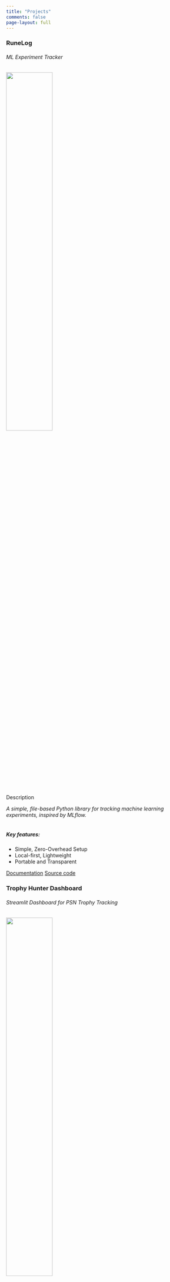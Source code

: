 ---
title: "Projects"
comments: false
page-layout: full
---

::: {.grid}

::: {.g-col-12 .g-col-md-6}

<div class="card mb-3">
<div class="card-body">
<h3 class="card-title">RuneLog</h3>
<h6 class="card-subtitle text-muted">ML Experiment Tracker</h6>
</div>
![](assets/images/placeholder-thumb.png){width=50% .mx-auto .d-block}
<div class="card-body">
<p class="card-text">Description</p>
_A simple, file-based Python library for tracking machine learning experiments, inspired by MLflow._
<!-- <img src="" alt="" style="max-width: 100%;"> -->
<br><br>
<h5>Key features:</h5>
</div>
<ul class="list-group list-group-flush">
<li class="list-group-item">Simple, Zero-Overhead Setup</li>
<li class="list-group-item">Local-first, Lightweight</li>
<li class="list-group-item">Portable and Transparent</li>
</ul>
<div class="card-body">
<a href="https://github.com/gonz4lex/runelog/blob/develop/docs/quickstart.md" class="card-link">Documentation</a>
<a href="https://github.com/gonz4lex/runelog" class="card-link">Source code</a>
</div>
</div>

:::

::: {.g-col-12 .g-col-md-6}

<div class="card mb-3">
<div class="card-body">
<h3 class="card-title">Trophy Hunter Dashboard</h3>
<h6 class="card-subtitle text-muted">Streamlit Dashboard for PSN Trophy Tracking</h6>
</div>
![](assets/images/placeholder-thumb.png){width=50% .mx-auto .d-block}
<div class="card-body">
<p class="card-text">Description</p>
*Web-based dashboard for gamers who want to visualize and analyze their PlayStation trophy collections.*
<!-- <img src="" alt="" style="max-width: 100%;"> -->
<br><br>
<h5>Key features:</h5>
</div>
<ul class="list-group list-group-flush">
<li class="list-group-item">Instant Profile Summary</li>
<li class="list-group-item">In-Depth Trophy Log Analysis</li>
<li class="list-group-item">Rich Visualizations and Platinum Mosaic</li>
</ul>
<div class="card-body">
<a href="https://github.com/gonz4lex/trophy-hunter-dash/docs" class="card-link">Documentation</a>
<a href="https://github.com/gonz4lex/trophy-hunter-dash" class="card-link">Source code</a>
</div>
</div>

:::

:::
